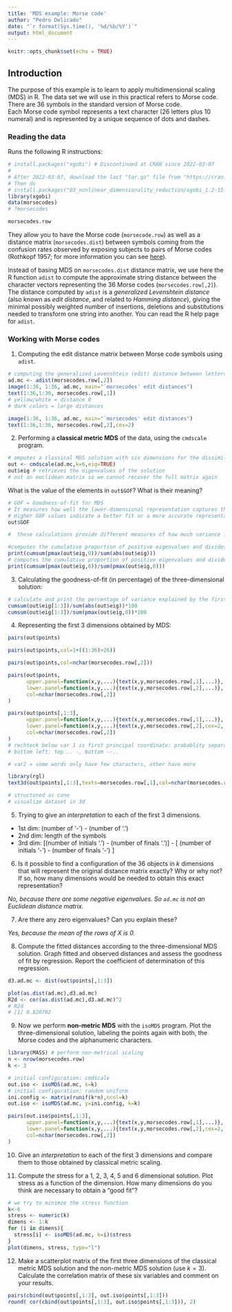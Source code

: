 ```yaml
---
title: 'MDS example: Morse code'
author: "Pedro Delicado"
date: "`r format(Sys.time(), '%d/%b/%Y')`"
output: html_document
---
```


```r
knitr::opts_chunk$set(echo = TRUE)
```

## Introduction

The purpose of this example is to learn to apply multidimensional scaling (MDS) in R. The data set we will use in this practical refers to Morse code.
There are 36 symbols in the standard version of Morse code.  
Each Morse code symbol represents a text character (26 letters plus 10 numeral) and is represented by a unique sequence of dots and dashes.

### Reading the data
Runs the following R instructions:

```r
# install.packages("xgobi") # Discontinued at CRAN since 2022-03-07
#
# After 2022-03-07, download the last "tar.gz" file from "https://cran.r-project.org/src/contrib/Archive/xgobi/"
# Then do
# install.packages("03_nonlinear_dimensionality_reduction/xgobi_1.2-15.tar.gz", repos = NULL, type = "source")
library(xgobi)
data(morsecodes)
# ?morsecodes

morsecodes.row
```

They allow you to have the Morse code (`morsecode.row`) as well as a distance matrix (`morsecodes.dist`) between symbols coming from the confusion rates observed by exposing subjects to pairs of Morse codes (Rothkopf 1957; for more information you can see [here](https://rdrr.io/cran/fechner/man/morse.html)).

Instead of basing MDS on `morsecodes.dist` distance matrix, we use here the R function `adist` to compute the approximate string distance between the character vectors representing the 36 Morse codes (`morsecodes.row[,2]`). 
The distance computed by `adist` is a *generalized Levenshtein distance* (also known as *edit distance*, and related to *Hamming distance*), 
giving the minimal possibly weighted number of insertions, deletions and substitutions needed to transform one string into another.
You can read the R help page for `adist`. 

### Working with Morse codes

1. Computing the edit distance matrix between Morse code symbols using `adist`. 
```r
# computing the generalized Levenshtein (edit) distance between letters morse code
ad.mc <- adist(morsecodes.row[,2])
image(1:36, 1:36, ad.mc, main="`morsecodes' edit distances")
text(1:36,1:36, morsecodes.row[,1])
# yellow/white = distance 0
# dark colors = large distances
``` 

```r
image(1:36, 1:36, ad.mc, main="`morsecodes' edit distances")
text(1:36,1:36, morsecodes.row[,2],cex=2)
``` 

2. Performing a **classical metric MDS** of the data, using the `cmdscale` program. 

```r
# omputes a classical MDS solution with six dimensions for the dissimilarity matrix ad.mc
out <- cmdscale(ad.mc,k=6,eig=TRUE)
out$eig # retrieves the eigenvalues of the solution
# not an euclidean matrix so we cannot recover the full matrix again
``` 

What is the value of the elements in `out$GOF`?
What is their meaning?


```r
# GOF = Goodness-of-fit for MDS
# It measures how well the lower-dimensional representation captures the dissimilarity or distance structure of the original data. 
# Higher GOF values indicate a better fit or a more accurate representation.
out$GOF

#  these calculations provide different measures of how much variance is explained by the positive eigenvalues.

#computes the cumulative proportion of positive eigenvalues and divides it by the sum of the absolute values of all eigenvalues
print(cumsum(pmax(out$eig,0))/sum(abs(out$eig)))
# computes the cumulative proportion of positive eigenvalues and divides it by the sum of positive eigenvalues
print(cumsum(pmax(out$eig,0))/sum(pmax(out$eig,0)))
``` 

3. Calculating the goodness-of-fit (in percentage) of the three-dimensional solution:

```r
# calculate and print the percentage of variance explained by the first three eigenvalues
cumsum(out$eig[1:3])/sum(abs(out$eig))*100
cumsum(out$eig[1:3])/sum(pmax(out$eig,0))*100
``` 


4. Representing the first 3 dimensions obtained by MDS: 

```r
pairs(out$points)
``` 

```r
pairs(out$points,col=1+((1:36)>26))
``` 

```r
pairs(out$points,col=nchar(morsecodes.row[,2]))
``` 

```r
pairs(out$points,
      upper.panel=function(x,y,...){text(x,y,morsecodes.row[,1],...)},
      lower.panel=function(x,y,...){text(x,y,morsecodes.row[,2],...)},
      col=nchar(morsecodes.row[,2])
)
``` 

```r
pairs(out$points[,1:3],
      upper.panel=function(x,y,...){text(x,y,morsecodes.row[,1],...)},
      lower.panel=function(x,y,...){text(x,y,morsecodes.row[,2],cex=2,...)},
      col=nchar(morsecodes.row[,2])
)
# rechteck below var 1 is first principal coordinate: probablity separating words that only use dashes
# bottom left: top .. -, bottom --..

# var2 = some words only have few characters, other have more
``` 

```r
library(rgl)
text3d(out$points[,1:3],texts=morsecodes.row[,1],col=nchar(morsecodes.row[,2]),cex=2)

# structured as cone
# visualize dataset in 3d
```

5. Trying to give an *interpretation* to each of the first 3 dimensions.

- 1st dim: (number of '-') - (number of '.')
- 2nd dim: length of the symbols
- 3rd dim:    [(number of initials '.') - (number of finals '.')] - [ (number of initials '-') - (number of finals '-') ]


6. Is it possible to find a configuration of the 36 objects in $k$ dimensions that will represent the original distance matrix exactly? Why or why not? If so, how many dimensions would be needed to obtain this exact representation?

*No, because there are some negative eigenvalues. So `ad.mc` is not an Euclidean distance matrix.*


7. Are there any zero eigenvalues? Can you explain these?

*Yes, because the mean of the rows of X is 0.*

8. Compute the fitted distances according to the three-dimensional MDS solution. 
Graph fitted and observed distances and assess the goodness of fit by regression. 
Report the coefficient of determination of this regression.

```r
d3.ad.mc <- dist(out$points[,1:3])

plot(as.dist(ad.mc),d3.ad.mc)
R2d <- cor(as.dist(ad.mc),d3.ad.mc)^2
# R2d
# [1] 0.820702
``` 

9. Now we perform **non-metric MDS** with the `isoMDS` program. 
Plot the three-dimensional solution, labeling the points again with both, the Morse codes and the alphanumeric characters.

```r
library(MASS) # perform non-metrical scaling
n <- nrow(morsecodes.row)
k <- 3

# initial configuration: cmdscale
out.iso <- isoMDS(ad.mc, k=k)
# initial configuration: random uniform
ini.config <- matrix(runif(k*n),ncol=k)
out.iso <- isoMDS(ad.mc, y=ini.config, k=k)

pairs(out.iso$points[,1:3],
      upper.panel=function(x,y,...){text(x,y,morsecodes.row[,1],...)},
      lower.panel=function(x,y,...){text(x,y,morsecodes.row[,2],cex=2,...)},
      col=nchar(morsecodes.row[,2])
)
``` 

10. Give an *interpretation* to each of the first 3 dimensions and compare them to those obtained by classical metric scaling. 


11. Compute the stress for a 1, 2, 3, 4, 5 and 6 dimensional solution. 
Plot stress as a function of the dimension.
How many dimensions do you think are necessary to obtain a "good fit"?
```r
# we try to minimze the stress function
k<-6
stress <- numeric(k)
dimens <- 1:k
for (i in dimens){
  stress[i] <- isoMDS(ad.mc, k=i)$stress
}
plot(dimens, stress, type="l")
``` 

12. Make a scatterplot matrix of the first three dimensions of the classical metric MDS solution and 
the non-metric MDS solution (use $k=3$). Calculate the correlation matrix of these six variables 
and comment on your results.
```r
pairs(cbind(out$points[,1:3], out.iso$points[,1:3]))
round( cor(cbind(out$points[,1:3], out.iso$points[,1:3])), 2)
``` 


